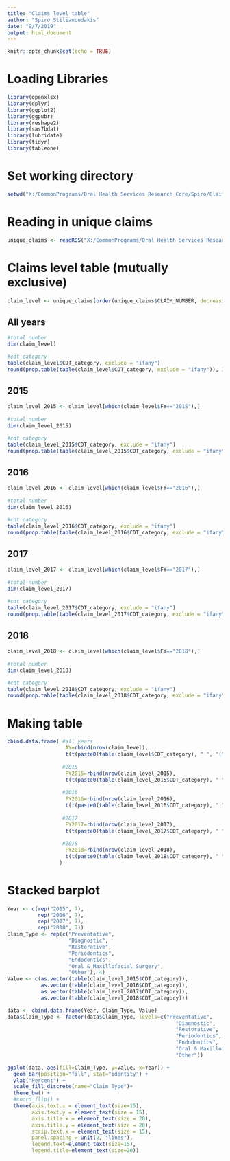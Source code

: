 ```yaml
---
title: "Claims level table"
author: "Spiro Stilianoudakis"
date: "9/7/2019"
output: html_document
---
```


```r
knitr::opts_chunk$set(echo = TRUE)
```

# Loading Libraries

```r
library(openxlsx)
library(dplyr)
library(ggplot2)
library(ggpubr)
library(reshape2)
library(sas7bdat)
library(lubridate)
library(tidyr)
library(tableone)
```

# Set working directory

```r
setwd("X:/CommonPrograms/Oral Health Services Research Core/Spiro/Claims_Project/data")
```

# Reading in unique claims

```r
unique_claims <- readRDS("X:/CommonPrograms/Oral Health Services Research Core/Spiro/Claims_Project/data/unique_claims.rds")
```

# Claims level table (mutually exclusive)

```r
claim_level <- unique_claims[order(unique_claims$CLAIM_NUMBER, decreasing = TRUE),]
```

## All years

```r
#total number
dim(claim_level)

#cdt category
table(claim_level$CDT_category, exclude = "ifany")
round(prop.table(table(claim_level$CDT_category, exclude = "ifany")), 3)
```

## 2015

```r
claim_level_2015 <- claim_level[which(claim_level$FY=="2015"),]
 
#total number
dim(claim_level_2015)

#cdt category
table(claim_level_2015$CDT_category, exclude = "ifany")
round(prop.table(table(claim_level_2015$CDT_category, exclude = "ifany")), 3)

```

## 2016

```r
claim_level_2016 <- claim_level[which(claim_level$FY=="2016"),]
 
#total number
dim(claim_level_2016)

#cdt category
table(claim_level_2016$CDT_category, exclude = "ifany")
round(prop.table(table(claim_level_2016$CDT_category, exclude = "ifany")), 3)

```

## 2017

```r
claim_level_2017 <- claim_level[which(claim_level$FY=="2017"),]
 
#total number
dim(claim_level_2017)

#cdt category
table(claim_level_2017$CDT_category, exclude = "ifany")
round(prop.table(table(claim_level_2017$CDT_category, exclude = "ifany")), 3)

```

## 2018

```r
claim_level_2018 <- claim_level[which(claim_level$FY=="2018"),]
 
#total number
dim(claim_level_2018)

#cdt category
table(claim_level_2018$CDT_category, exclude = "ifany")
round(prop.table(table(claim_level_2018$CDT_category, exclude = "ifany")), 3)

```

# Making table

```r
cbind.data.frame( #all years
				   AY=rbind(nrow(claim_level),
				   t(t(paste0(table(claim_level$CDT_category), " ", "(",round(prop.table(table(claim_level$CDT_category)), 3)*100, ")")))),
				   
				  #2015
				   FY2015=rbind(nrow(claim_level_2015),
				   t(t(paste0(table(claim_level_2015$CDT_category), " ", "(",round(prop.table(table(claim_level_2015$CDT_category)), 3)*100, ")")))),
				   
				  #2016
				   FY2016=rbind(nrow(claim_level_2016),
				   t(t(paste0(table(claim_level_2016$CDT_category), " ", "(",round(prop.table(table(claim_level_2016$CDT_category)), 3)*100, ")")))),
				   
				  #2017
				   FY2017=rbind(nrow(claim_level_2017),
				   t(t(paste0(table(claim_level_2017$CDT_category), " ", "(",round(prop.table(table(claim_level_2017$CDT_category)), 3)*100, ")")))),
				   
				  #2018
				   FY2018=rbind(nrow(claim_level_2018),
				   t(t(paste0(table(claim_level_2018$CDT_category), " ", "(",round(prop.table(table(claim_level_2018$CDT_category)), 3)*100, ")"))))
				 )
```

# Stacked barplot

```r
Year <- c(rep("2015", 7),
          rep("2016", 7),
          rep("2017", 7),
          rep("2018", 7))
Claim_Type <- rep(c("Preventative",
                    "Diagnostic",
                    "Restorative",
                    "Periodontics",
                    "Endodontics",
                    "Oral & Maxillofacial Surgery",
                    "Other"), 4)
Value <- c(as.vector(table(claim_level_2015$CDT_category)),
           as.vector(table(claim_level_2016$CDT_category)),
           as.vector(table(claim_level_2017$CDT_category)),
           as.vector(table(claim_level_2018$CDT_category)))

data <- cbind.data.frame(Year, Claim_Type, Value)
data$Claim_Type <- factor(data$Claim_Type, levels=c("Preventative",
                                                       "Diagnostic",
                                                       "Restorative",
                                                       "Periodontics",
                                                       "Endodontics",
                                                       "Oral & Maxillofacial Surgery",
                                                       "Other"))

ggplot(data, aes(fill=Claim_Type, y=Value, x=Year)) + 
  geom_bar(position="fill", stat="identity") +
  ylab("Percent") +
  scale_fill_discrete(name="Claim Type")+
  theme_bw() +
  #coord_flip() +
  theme(axis.text.x = element_text(size=15),
        axis.text.y = element_text(size = 15),
        axis.title.x = element_text(size = 20),
        axis.title.y = element_text(size = 20),
        strip.text.x = element_text(size = 15),
        panel.spacing = unit(2, "lines"),
        legend.text=element_text(size=15),
        legend.title=element_text(size=20))
  
  
```


